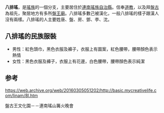 {{expert|time=2014-04-11T11:28:01+00:00}}
{{unreferenced|time=2014-04-11T11:28:01+00:00}}
'''八排瑤'''，是[[瑤族|瑤族]]的一個分支，主要居住於[[連南瑤族自治縣|連南瑤族自治縣]]。信奉[[道教|道教]]，以及拜[[盤古|盤古]]為祖先，聚居地方有多所[[盤王廟|盤王廟]]。八排瑤多數己被漢化，一般八排瑤的樣子跟漢人沒有兩樣。八排瑤的人主要姓唐、盤、房、鄧、李、沈。

==八排瑤的民族服裝==
* 男性：紅色頭巾，黑色衣服及褲子，衣服上有圖案，紅色腰帶，腰帶顏色表示熱情
* 女性：黑色衣服及褲子，衣服上有花邊，白色腰帶，腰帶顏色表示純潔

==参考==
{{reflist|{{{column|}}}}}
https://web.archive.org/web/20160305051202/http://basic.mycreativelife.com/linam/8l.htm

盤古王文化園－－連南瑤山篝火晚會
{{瑶族支系}}
